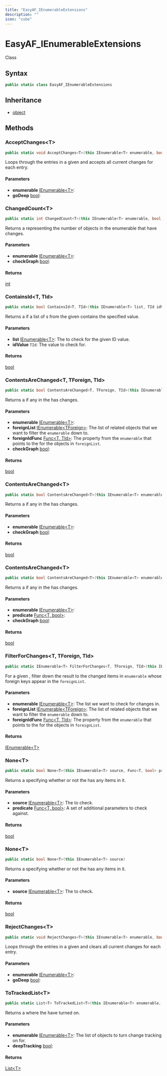 ```yaml
---
title: "EasyAF_IEnumerableExtensions"
description: ""
icon: "cube"
---
```


# EasyAF_IEnumerableExtensions

<Badge variant="outline">Class</Badge>

## Syntax

```csharp
public static class EasyAF_IEnumerableExtensions
```

## Inheritance

- [object](https://learn.microsoft.com/dotnet/api/system.object)

## Methods

### AcceptChanges&lt;T&gt;

```csharp
public static void AcceptChanges<T>(this IEnumerable<T> enumerable, bool goDeep = false) where T : DbObservableObject
```

Loops through the entries in a given <xref href="System.Collections.Generic.IEnumerable%601" data-throw-if-not-resolved="false"></xref> and accepts all current changes for each entry.

#### Parameters

- **enumerable** [IEnumerable&lt;T&gt;](https://learn.microsoft.com/dotnet/api/system.collections.generic.ienumerable-1): 
- **goDeep** [bool](https://learn.microsoft.com/dotnet/api/system.boolean): 

### ChangedCount&lt;T&gt;

```csharp
public static int ChangedCount<T>(this IEnumerable<T> enumerable, bool checkGraph = false) where T : DbObservableObject
```

Returns a <xref href="System.Int32" data-throw-if-not-resolved="false"></xref> representing the number of objects in the enumerable that have changes.

#### Parameters

- **enumerable** [IEnumerable&lt;T&gt;](https://learn.microsoft.com/dotnet/api/system.collections.generic.ienumerable-1): 
- **checkGraph** [bool](https://learn.microsoft.com/dotnet/api/system.boolean): 

#### Returns

[int](https://learn.microsoft.com/dotnet/api/system.int32)

### ContainsId&lt;T, TId&gt;

```csharp
public static bool ContainsId<T, TId>(this IEnumerable<T> list, TId idValue) where T : class, IIdentifiable<TId> where TId : struct
```

Returns a <xref href="System.Boolean" data-throw-if-not-resolved="false"></xref> if a list of <xref href="CloudNimble.EasyAF.Core.IIdentifiable%601.Id" data-throw-if-not-resolved="false"></xref>s from the given <xref href="System.Collections.Generic.IEnumerable%601" data-throw-if-not-resolved="false"></xref> contains
the specified value.

#### Parameters

- **list** [IEnumerable&lt;T&gt;](https://learn.microsoft.com/dotnet/api/system.collections.generic.ienumerable-1): The <xref href="System.Collections.Generic.List%601" data-throw-if-not-resolved="false"></xref> to check for the given ID value.
- **idValue** ``TId``: The value to check for.

#### Returns

[bool](https://learn.microsoft.com/dotnet/api/system.boolean)

### ContentsAreChanged&lt;T, TForeign, TId&gt;

```csharp
public static bool ContentsAreChanged<T, TForeign, TId>(this IEnumerable<T> enumerable, IEnumerable<TForeign> foreignList, Func<T, TId> foreignIdFunc, bool checkGraph = false) where T : DbObservableObject, IIdentifiable<TId> where TForeign : DbObservableObject, IIdentifiable<TId> where TId : struct
```

Returns a <xref href="System.Boolean" data-throw-if-not-resolved="false"></xref> if any <xref href="CloudNimble.EasyAF.Core.DbObservableObject" data-throw-if-not-resolved="false"></xref> in the <xref href="System.Collections.Generic.IEnumerable%601" data-throw-if-not-resolved="false"></xref> has changes.

#### Parameters

- **enumerable** [IEnumerable&lt;T&gt;](https://learn.microsoft.com/dotnet/api/system.collections.generic.ienumerable-1): 
- **foreignList** [IEnumerable&lt;TForeign&gt;](https://learn.microsoft.com/dotnet/api/system.collections.generic.ienumerable-1): The list of related objects that we want to filter the <code class="paramref">enumerable</code> down to.
- **foreignIdFunc** [Func&lt;T, TId&gt;](https://learn.microsoft.com/dotnet/api/system.func-2): The property from the <code class="paramref">enumerable</code> that points to the <xref href="CloudNimble.EasyAF.Core.IIdentifiable%601.Id" data-throw-if-not-resolved="false"></xref> for the objects in <code class="paramref">foreignList</code>.
- **checkGraph** [bool](https://learn.microsoft.com/dotnet/api/system.boolean): 

#### Returns

[bool](https://learn.microsoft.com/dotnet/api/system.boolean)

### ContentsAreChanged&lt;T&gt;

```csharp
public static bool ContentsAreChanged<T>(this IEnumerable<T> enumerable, bool checkGraph = false) where T : DbObservableObject
```

Returns a <xref href="System.Boolean" data-throw-if-not-resolved="false"></xref> if any <xref href="CloudNimble.EasyAF.Core.DbObservableObject" data-throw-if-not-resolved="false"></xref> in the <xref href="System.Collections.Generic.IEnumerable%601" data-throw-if-not-resolved="false"></xref> has changes.

#### Parameters

- **enumerable** [IEnumerable&lt;T&gt;](https://learn.microsoft.com/dotnet/api/system.collections.generic.ienumerable-1): 
- **checkGraph** [bool](https://learn.microsoft.com/dotnet/api/system.boolean): 

#### Returns

[bool](https://learn.microsoft.com/dotnet/api/system.boolean)

### ContentsAreChanged&lt;T&gt;

```csharp
public static bool ContentsAreChanged<T>(this IEnumerable<T> enumerable, Func<T, bool> predicate, bool checkGraph = false) where T : DbObservableObject
```

Returns a <xref href="System.Boolean" data-throw-if-not-resolved="false"></xref> if any <xref href="CloudNimble.EasyAF.Core.DbObservableObject" data-throw-if-not-resolved="false"></xref> in the <xref href="System.Collections.Generic.IEnumerable%601" data-throw-if-not-resolved="false"></xref> has changes.

#### Parameters

- **enumerable** [IEnumerable&lt;T&gt;](https://learn.microsoft.com/dotnet/api/system.collections.generic.ienumerable-1): 
- **predicate** [Func&lt;T, bool&gt;](https://learn.microsoft.com/dotnet/api/system.func-2): 
- **checkGraph** [bool](https://learn.microsoft.com/dotnet/api/system.boolean): 

#### Returns

[bool](https://learn.microsoft.com/dotnet/api/system.boolean)

### FilterForChanges&lt;T, TForeign, TId&gt;

```csharp
public static IEnumerable<T> FilterForChanges<T, TForeign, TId>(this IEnumerable<T> enumerable, IEnumerable<TForeign> foreignList, Func<T, TId> foreignIdFunc) where T : DbObservableObject, IIdentifiable<TId> where TForeign : DbObservableObject, IIdentifiable<TId> where TId : struct
```

For a given <xref href="System.Collections.Generic.IEnumerable%601" data-throw-if-not-resolved="false"></xref>, filter down the result to the changed items in <code class="paramref">enumerable</code> 
whose foreign keys appear in the <code class="paramref">foreignList</code>.

#### Parameters

- **enumerable** [IEnumerable&lt;T&gt;](https://learn.microsoft.com/dotnet/api/system.collections.generic.ienumerable-1): The list we want to check for changes in.
- **foreignList** [IEnumerable&lt;TForeign&gt;](https://learn.microsoft.com/dotnet/api/system.collections.generic.ienumerable-1): The list of related objects that we want to filter the <code class="paramref">enumerable</code> down to.
- **foreignIdFunc** [Func&lt;T, TId&gt;](https://learn.microsoft.com/dotnet/api/system.func-2): The property from the <code class="paramref">enumerable</code> that points to the <xref href="CloudNimble.EasyAF.Core.IIdentifiable%601.Id" data-throw-if-not-resolved="false"></xref> for the objects in <code class="paramref">foreignList</code>.

#### Returns

[IEnumerable&lt;T&gt;](https://learn.microsoft.com/dotnet/api/system.collections.generic.ienumerable-1)

### None&lt;T&gt;

```csharp
public static bool None<T>(this IEnumerable<T> source, Func<T, bool> predicate)
```

Returns a <xref href="System.Boolean" data-throw-if-not-resolved="false"></xref> specifying whether or not the <xref href="System.Collections.Generic.IEnumerable%601" data-throw-if-not-resolved="false"></xref> has any items in it.

#### Parameters

- **source** [IEnumerable&lt;T&gt;](https://learn.microsoft.com/dotnet/api/system.collections.generic.ienumerable-1): The <xref href="System.Collections.Generic.IEnumerable%601" data-throw-if-not-resolved="false"></xref> to check.
- **predicate** [Func&lt;T, bool&gt;](https://learn.microsoft.com/dotnet/api/system.func-2): A set of additional parameters to check against.

#### Returns

[bool](https://learn.microsoft.com/dotnet/api/system.boolean)

### None&lt;T&gt;

```csharp
public static bool None<T>(this IEnumerable<T> source)
```

Returns a <xref href="System.Boolean" data-throw-if-not-resolved="false"></xref> specifying whether or not the <xref href="System.Collections.Generic.IEnumerable%601" data-throw-if-not-resolved="false"></xref> has any items in it.

#### Parameters

- **source** [IEnumerable&lt;T&gt;](https://learn.microsoft.com/dotnet/api/system.collections.generic.ienumerable-1): The <xref href="System.Collections.Generic.IEnumerable%601" data-throw-if-not-resolved="false"></xref> to check.

#### Returns

[bool](https://learn.microsoft.com/dotnet/api/system.boolean)

### RejectChanges&lt;T&gt;

```csharp
public static void RejectChanges<T>(this IEnumerable<T> enumerable, bool goDeep = false) where T : DbObservableObject
```

Loops through the entries in a given <xref href="System.Collections.Generic.IEnumerable%601" data-throw-if-not-resolved="false"></xref> and clears all current changes for each entry.

#### Parameters

- **enumerable** [IEnumerable&lt;T&gt;](https://learn.microsoft.com/dotnet/api/system.collections.generic.ienumerable-1): 
- **goDeep** [bool](https://learn.microsoft.com/dotnet/api/system.boolean): 

### ToTrackedList&lt;T&gt;

```csharp
public static List<T> ToTrackedList<T>(this IEnumerable<T> enumerable, bool deepTracking = false) where T : DbObservableObject
```

Returns a <xref href="System.Collections.Generic.List%601" data-throw-if-not-resolved="false"></xref> where the <xref href="CloudNimble.EasyAF.Core.DbObservableObject?text=DbObservableObjects" data-throw-if-not-resolved="false"></xref> have <xref href="CloudNimble.EasyAF.Core.DbObservableObject.TrackChanges(System.Boolean)" data-throw-if-not-resolved="false"></xref> turned on.

#### Parameters

- **enumerable** [IEnumerable&lt;T&gt;](https://learn.microsoft.com/dotnet/api/system.collections.generic.ienumerable-1): The list of objects to turn change tracking on for.
- **deepTracking** [bool](https://learn.microsoft.com/dotnet/api/system.boolean): 

#### Returns

[List&lt;T&gt;](https://learn.microsoft.com/dotnet/api/system.collections.generic.list-1)


